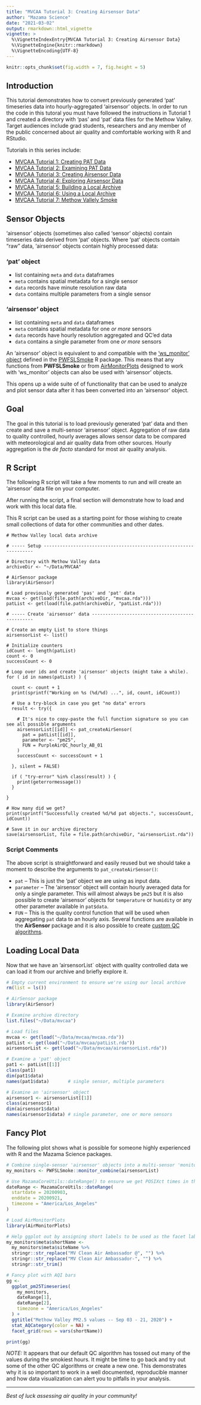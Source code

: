 ```yaml
---
title: "MVCAA Tutorial 3: Creating Airsensor Data"
author: "Mazama Science"
date: "2021-03-02"
output: rmarkdown::html_vignette
vignette: >
  %\VignetteIndexEntry{MVCAA Tutorial 3: Creating Airsensor Data}
  %\VignetteEngine{knitr::rmarkdown}
  %\VignetteEncoding{UTF-8}
---
```


```r
knitr::opts_chunk$set(fig.width = 7, fig.height = 5)
```

## Introduction

This tutorial demonstrates how to convert previously generated 'pat' 
timeseries data into hourly-aggregated 'airsensor' objects. 
In order to run the code in this tutoral you must have 
followed the instructions in Tutorial 1 and created a directory with 'pas' 
and 'pat' data files for the Methow Valley. Target
audiences include grad students, researchers and any member of the public
concerned about air quality and comfortable working with R and RStudio.

Tutorials in this series include:

* [MVCAA Tutorial 1: Creating PAT Data](https://mazamascience.github.io/AirSensor/articles/articles/MVCAA_Tutorial_1.html)
* [MVCAA Tutorial 2: Examining PAT Data](https://mazamascience.github.io/AirSensor/articles/articles/MVCAA_Tutorial_2.html)
* [MVCAA Tutorial 3: Creating Airsensor Data](https://mazamascience.github.io/AirSensor/articles/articles/MVCAA_Tutorial_3.html)
* [MVCAA Tutorial 4: Exploring Airsensor Data](https://mazamascience.github.io/AirSensor/articles/articles/MVCAA_Tutorial_4.html)
* [MVCAA Tutorial 5: Building a Local Archive](https://mazamascience.github.io/AirSensor/articles/articles/MVCAA_Tutorial_5.html)
* [MVCAA Tutorial 6: Using a Local Archive](https://mazamascience.github.io/AirSensor/articles/articles/MVCAA_Tutorial_6.html)
* [MVCAA Tutorial 7: Methow Vallely Smoke](https://mazamascience.github.io/AirSensor/articles/articles/MVCAA_Tutorial_7.html)

## Sensor Objects

'airsensor' objects (sometimes also called 'sensor' objects) contain timeseries data
derived from 'pat' objects. Where 'pat' objects contain "raw" data, 'airsensor'
objects contain highly processed data:

### 'pat' object

* list containing `meta` and `data` dataframes
* `meta` contains spatial metadata for a single sensor
* `data` records have minute resolution raw data
* `data` contains multiple parameters from a single sensor

### 'airsensor' object

* list containing `meta` and `data` dataframes
* `meta` contains spatial metadata for one _or more_ sensors
* `data` records have hourly resolution aggregated and QC'ed data
* `data` contains a single parameter from one _or more_ sensors

An 'airsensor' object is equivalent to and compatible with the 
['ws_monitor' object](http://mazamascience.github.io/PWFSLSmoke/articles/Data_Model.html)
defined in the 
[PWFSLSmoke](http://mazamascience.github.io/PWFSLSmoke/index.html) 
R package. This means that any functions from **PWFSLSmoke** or from 
[AirMonitorPlots](https://mazamascience.github.io/AirMonitorPlots/index.html)
designed to work with 'ws_monitor' objects can also be used with 'airsensor' objects.

This opens up a wide suite of of functionality that can be used to analyze and plot
sensor data after it has been converted into an 'airsensor' object.

## Goal

The goal in this tutorial is to load previously generated 'pat' data and then
create and save a multi-sensor 'airsensor' object. Aggregation of raw data to 
quality controlled, hourly averages allows sensor
data to be compared with meteorological and air quality data from other sources.
Hourly aggregation is the _de facto_ standard for most air quality analysis.

## R Script

The following R script will take a few moments to run and will create an
'airsensor' data file on your computer.

After running the script, a final 
section will demonstrate how to load and work with this local data file.

This R script can be used as a starting point for those wishing to create 
small collections of data for other communities and other dates.

```
# Methow Valley local data archive

# ----- Setup ------------------------------------------------------------------

# Directory with Methow Valley data
archiveDir <- "~/Data/MVCAA"

# AirSensor package
library(AirSensor)

# Load previously generated 'pas' and 'pat' data
mvcaa <- get(load(file.path(archiveDir, "mvcaa.rda")))
patList <- get(load(file.path(archiveDir, "patList.rda")))

# ----- Create 'airsensor' data ------------------------------------------------

# Create an empty List to store things
airsensorList <- list()

# Initialize counters
idCount <- length(patList)
count <- 0
successCount <- 0

# Loop over ids and create 'airsensor' objects (might take a while).
for ( id in names(patList) ) {

  count <- count + 1
  print(sprintf("Working on %s (%d/%d) ...", id, count, idCount))
  
  # Use a try-block in case you get "no data" errors
  result <- try({
    
    # It's nice to copy-paste the full function signature so you can see all possible arguments
    airsensorList[[id]] <- pat_createAirSensor(
      pat = patList[[id]],
      parameter <- "pm25",
      FUN = PurpleAirQC_hourly_AB_01
    )
    successCount <- successCount + 1
    
  }, silent = FALSE)
  
  if ( "try-error" %in% class(result) ) {
    print(geterrormessage())
  }
  
}

# How many did we get?
print(sprintf("Successfully created %d/%d pat objects.", successCount, idCount))

# Save it in our archive directory
save(airsensorList, file = file.path(archiveDir, "airsensorList.rda"))
```

### Script Comments

The above script is straightforward and easily reused but we should take a 
moment to describe the arguments to `pat_createAirSensor()`:

* `pat` -- This is just the 'pat' object we are using as input data.
* `parameter` -- The 'airsensor' object will contain hourly averaged data for
only a single parameter. This will almost always be `pm25` but it is also possible
to create 'airsensor' objects for `temperature` or `humidity` or any other
parameter available in `pat$data`.
* `FUN` -- This is the quality control function that will be used when aggregating
`pat` data to an hourly axis. Several functions are available in the **AirSensor**
package and it is also possible to create 
[custom QC algorithms](https://mazamascience.github.io/AirSensor/articles/articles/Custom_QC_Algorithms.html).


## Loading Local Data

Now that we have an 'airsensorList` object with quality controlled data we can
load it from our archive and briefly explore it.


```r
# Empty current environment to ensure we're using our local archive
rm(list = ls())

# AirSensor package
library(AirSensor)

# Examine archive directory
list.files("~/Data/mvcaa")

# Load files
mvcaa <- get(load("~/Data/mvcaa/mvcaa.rda"))
patList <- get(load("~/Data/mvcaa/patList.rda"))
airsensorList <- get(load("~/Data/mvcaa/airsensorList.rda"))

# Examine a 'pat' object
pat1 <- patList[[1]]
class(pat1)
dim(pat1$data)
names(pat1$data)       # single sensor, multiple parameters

# Examine an 'airsensor' object
airsensor1 <- airsensorList[[1]]
class(airsensor1)
dim(airsensor1$data)
names(airsensor1$data) # single parameter, one or more sensors
```

## Fancy Plot

The following plot shows what is possible for someone highly
experienced with R and the Mazama Science packages.

```r
# Combine single-sensor 'airsensor' objects into a multi-sensor 'monitor' object
my_monitors <- PWFSLSmoke::monitor_combine(airsensorList)

# Use MazamaCoreUtils::dateRange() to ensure we get POSIXct times in the local timezone
dateRange <- MazamaCoreUtils::dateRange(
  startdate = 20200903, 
  enddate = 20200921, 
  timezone = "America/Los_Angeles"
)

# Load AirMonitorPlots
library(AirMonitorPlots)

# Help ggplot out by assigning short labels to be used as the facet label
my_monitors$meta$shortName <- 
  my_monitors$meta$siteName %>%
  stringr::str_replace("MV Clean Air Ambassador @", "") %>%
  stringr::str_replace("MV Clean Air Ambassador-", "") %>%
  stringr::str_trim()

# Fancy plot with AQI bars
gg <- 
  ggplot_pm25Timeseries(
    my_monitors,
    dateRange[1],
    dateRange[2],
    timezone = "America/Los_Angeles"
  ) +
  ggtitle("Methow Valley PM2.5 values -- Sep 03 - 21, 2020") +
  stat_AQCategory(color = NA) + 
  facet_grid(rows = vars(shortName)) 

print(gg)
```

_NOTE:_ It appears that our default QC algorithm has tossed out many of the 
values during the smokiest hours. It might be time to go back and try out
some of the other QC algorithms or create a new one. This demonstrates why it is 
so important to work in a well documented, reproducible manner and how data 
visualization can alert you to pitfalls in your analysis.

----

_Best of luck assessing air quality in your community!_
